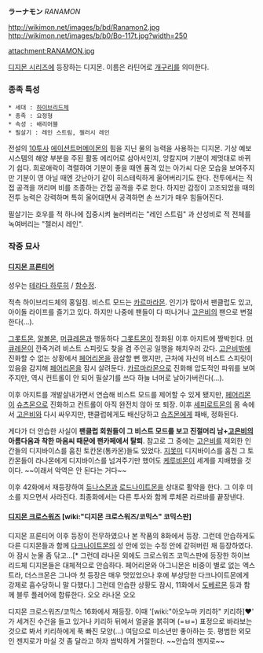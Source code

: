 '''ラーナモン''' ''RANAMON''

http://wikimon.net/images/b/bd/Ranamon2.jpg   http://wikimon.net/images/b/b0/Bo-117t.jpg?width=250

attachment:RANAMON.jpg

[[디지몬 시리즈]]에 등장하는 디지몬. 이름은 라틴어로 [[개구리]]를 의미한다.

=== 종족 특성 ===
 * 세대 : [[하이브리드체]]
 * 종족 : 요정형
 * 속성 : 배리어블
 * 필살기 : 레인 스트림, 젤러시 레인

전설의 [[10투사]] [[에이션트머메이몬]]의 힘을 지닌 물의 능력을 사용하는 디지몬. 기상 예보 시스템의 해양 부분을 주된 활동 에리어로 삼아서인지, 앙칼지며 기분이 제멋대로 바뀌기 쉽다. 희로애락이 격렬하여 기분이 좋을 때엔 품격 있는 아가씨 다운 모습을 보여주지만 기분이 영 아닐 때엔 갓난아기 같이 히스테릭하게 울어버리기도 한다. 전투에서는 직접 공격을 꺼리며 비를 조종하는 간접 공격을 주로 한다. 하지만 감정이 고조되었을 때의 전투 능력은 강력하며 특히 울어대면서 공격하면 손 쓰기가 매우 힘들어진다.

필살기는 호우를 적 하나에 집중시켜 눌러버리는 "레인 스트림" 과 산성비로 적 전체를 녹여버리는 "젤러시 레인".

=== 작중 묘사 ===

==== [[디지몬 프론티어]] ====
성우는 [[테라다 하루히]] / [[함수정]].

적측 하이브리드체의 홍일점. 비스트 모드는 [[카르마라몬]]. 인기가 많아서 팬클럽도 있고, 아이돌 라이프를 즐기고 있다. 하지만 나중에 팬들이 다 떠나거나 [[고은비]]의 팬으로 변절한다(…).

[[그롯트몬]], [[알볼몬]], [[머큐레몬]]과 행동하다 [[그롯트몬]]이 정화된 이후 아지트에 짱박힌다. [[머큐레몬]]이 깐죽거려 비스트 스피릿도 찾을 겸 주인공 일행을 해치우러 갔다. [[고은비]]밖에 진화할 수 없는 상황에서 [[페어리몬]]을 끔살할 뻔 했지만, 근처에 자신의 비스트 스피릿이 있음을 감지해 [[페어리몬]]을 잠시 살려둔다. [[카르마라몬]]으로 진화해 압도적인 파워를 보여주지만, 역시 컨트롤이 안 되어 필살기를 쓰다 하늘 너머로 날아가버린다(…).

이후 아지트를 개발살내가면서 연습해 비스트 모드를 제어할 수 있게 됐지만, [[페어리몬]]이 [[슈츠몬]]으로 진화하고 컨트롤이 아직 완전치 않아 또 퇴장. 이후 [[세피로트몬]]의 몸 속에서 [[고은비]]와 다시 싸우지만, 팬클럽에게도 배신당하고 [[슈츠몬]]에게 패배, 정화된다.

게다가 더 안습한 사실이 '''팬클럽 회원들이 그 비스트 모드를 보고 진절머리 남+[[고은비]]의 아름다움과 착한 마음씨 때문에 팬카페에서 탈퇴'''. 참고로 그 중에는 [[고은비]]를 제외한 인간들의 디지바이스를 훔친 토칸몬(통카몬)들도 있었다. [[지못미]] 디지바이스를 훔친 그 토칸몬들이 라나몬에게 디지바이스를 넘겨주기만 했어도 [[케루비몬]]이 세계를 지배했을 것이다. ~~이래서 악역은 안 된다는 거다~~

이후 42화에서 재등장하여 [[듀나스몬]]과 [[로드나이트몬]]을 상대로 활약을 한다. 그 이후 미소를 지으면서 사라진다. 최종화에서는 다른 투사와 함께 루체몬 라르바를 끝장낸다.

==== [[디지몬 크로스워즈]] [wiki:"디지몬 크로스워즈/코믹스" 코믹스판] ====
디지몬 프론티어 이후 등장이 전무하였으나 본 작품의 8화에서 등장. 그런데 안습하게도 다른 디지몬들과 함께 [[다크나이트몬]]의 성 안에 있는 수정 안에 갇혀버린 채 등장하였다. 아 잠시 눈물 좀 닦고...[* 그런데 라나몬 외에도 크로스워즈 코믹스판에 등장한 하이브리드체 디지몬들은 대체적으로 안습하다. 페어리몬와 아그니몬은 비중이 별로 없는 엑스트라, 더스크몬은 그나마 첫 등장은 매우 멋있었으나 후에 부상당한 다크나이트몬에게 강제로 흡수당하니 말 다했다.] 그런데 안습한 상황도 잠시, 11화에서 [[도베르몬]] 등과 함께 블루 플레어에 합류한다. 오오 라나몬 오오

디지몬 크로스워즈/코믹스 16화에서 재등장. 이때 '[wiki:"아오누마 키리하" 키리하]♥' 가 세겨진 수건을 들고 있거나 키리하 뒤에서 얼굴을 붉히며 (=ㅂ=) 표정으로 바라보는 것으로 봐서 키리하에게 푹 빠진 모양(...) 여담으로 미소년만 좋아하는 듯. 평범한 외모인 젠지로가 마실 것 좀 달라고 하자 쌈박하게 거절한다. ~~안습의 젠지로~~
